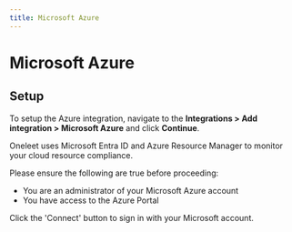 ```yaml
---
title: Microsoft Azure
---
```


# Microsoft Azure

## Setup

To setup the Azure integration, navigate to the **Integrations > Add integration > Microsoft Azure** and click **Continue**.

Oneleet uses Microsoft Entra ID and Azure Resource Manager to monitor your cloud resource compliance.

Please ensure the following are true before proceeding:
- You are an administrator of your Microsoft Azure account
- You have access to the Azure Portal

Click the 'Connect' button to sign in with your Microsoft account.

